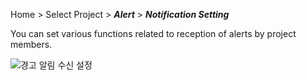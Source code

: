 Home > Select Project > **_Alert_** > **_Notification Setting_**

You can set various functions related to reception of alerts by project members.

![경고 알림 수신 설정](/img/alert_receving_setting-server.png)
